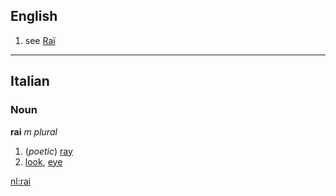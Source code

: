 ==English==
# see [[Raï]]

----

==Italian==
===Noun===
'''rai''' ''m plural''

# (''poetic'') [[ray]]
# [[look]], [[eye]]

[[nl:rai]]